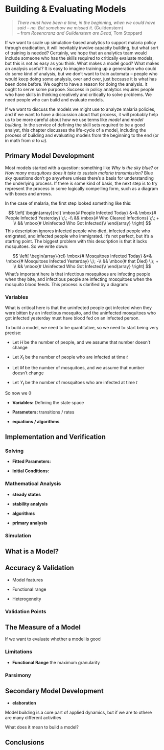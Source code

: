 # Building & Evaluating Models 

> *There must have been a time, in the beginning, when we could have said – no. But somehow we missed it.* (Guildenstern)     
> -- from _Rosencranz and Guildenstern are Dead_, Tom Stoppard

If we want to scale up simulation-based analytics to support malaria policy through eradication, it will inevitably involve capacity building, but what sort of training is needed? Certainly, we hope that an analytics team would include someone who has the skills required to critically evaluate models, but this is not as easy as you think. What makes a model good? What makes an analysis useful? It is easy to imagine training up a generation who could do some kind of analysis, but we don't want to train automata -- people who would keep doing some analysis, over and over, just because it is what has been done before.  We ought to have a reason for doing the analysis. It ought to serve some purpose. Success in policy analytics requires people who have skills in thinking creatively and critically to solve problems. We need people who can build and evaluate models. 

If we want to discuss the models we might use to analyze malaria policies, and if we want to have a discussion about that process, it will probably help us to be more careful about how we use terms like *model* and *model building.* In the service of defining the skill sets required to be a good analyst, this chapter discusses the life-cycle of a model, including the process of building and evaluating models from the beginning to the end (or in math from $\alpha$ to $\omega$). 

## Primary Model Development

Most models started with a question: something like _Why is the sky blue?_ or _How many mosquitoes does it take to sustain malaria transmission?_ Blue sky questions don't go anywhere unless there's a basis for understanding the underlying process. If there is some kind of basis, the next step is to try represent the process in some logically compelling form, such as a diagram with boxes and arrows. 

In the case of malaria, the first step looked something like this:  

$$
\left[
\begin{array}{rcl}
\mbox{# People Infected Today} &=& \mbox{# People Infected Yesterday} \;\; -\\
&& \mbox{# Who Cleared Infections} \;\; + \\
&& \mbox{# Uninfected Who Got Infected}\\
\end{array} \right]
$$
This description ignores infected people who died, infected people who emigrated, and infected people who immigrated. It's not perfect, but it's a starting point. The biggest problem with this description is that it lacks mosquitoes. So we write down: 

$$
\left[
\begin{array}{rcl}
\mbox{# Mosquitoes Infected Today} &=& \mbox{# Mosquitoes Infected Yesterday} \;\; -\\
&& \mbox{# that Died} \;\; + \\
&& \mbox{# Uninfected Who Got Infected}\\
\end{array} \right]
$$
What's important here is that infectious mosquitoes are infecting people when they bite, and infectious people are infecting mosquitoes when the mosquito blood feeds. This process is clarified by a diagram: 

### Variables 

What is critical here is that the uninfected people got infected when they were bitten by an infectious mosquito, and the uninfected mosquitoes who got infected yesterday must have blood fed on an infected person. 

To build a model, we need to be quantitative, so we need to start being very precise: 

+ Let $H$ be the number of people, and we assume that number doesn't change

+ Let $X_t$ be the number of people who are infected at time $t$

+ Let $M$ be the number of mosquitoes, and we assume that number doesn't change 

+ Let $Y_t$ be the number of mosquitoes who are infected at time $t$

So now we 0

+ **Variables:** Defining the state space 

+ **Parameters:** transitions / rates 

+ **equations / algorithms**

## Implementation and Verification 

### Solving  

+ **Fitted Parameters:** 

+ **Initial Conditions:** 


### Mathematical Analysis  

+ **steady states**

+ **stability analysis**

+ **algorithms**

+ **primary analysis**

### Simulation 

## What is a Model?

## Accuracy & Validation 

+ Model features 

+ Functional range

+ Heterogeneity  

### Validation Points

## The Measure of a Model 

If we want to evaluate whether a model is good 

### Limitations 

+ **Functional Range** the maximum granularity 

### Parsimony  

## Secondary Model Development  

+ **elaboration** 

Model building is a core part of applied dynamics, but if we are to othere are many different activities 

What does it mean to build a model?   


## Conclusions 
